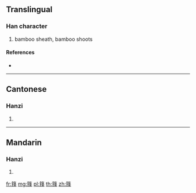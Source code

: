 {{character info/new}}
{{also|籜}}
==Translingual==

===Han character===
{{Han char|rn=118|rad=竹|as=08|sn=14|four=|canj=HQEQ}}

# bamboo sheath, bamboo shoots

====References====
* {{Han ref|kx=0889.321|hdz=52979.030|uh=7BA8|ud=31656}}

----

==Cantonese==

===Hanzi===
{{yue-hanzi|jyut=tok3|y=tok3|tra=籜}}

# {{defn|lang=yue|sort=竹08}}

----

==Mandarin==

===Hanzi===
{{cmn-hanzi|tra=籜|pin=[[tuò]] ([[tuo4]])|wg=t'o<sup>4</sup>}}

# {{defn|lang=cmn|sort=竹08}}

[[fr:箨]]
[[mg:箨]]
[[pl:箨]]
[[th:箨]]
[[zh:箨]]